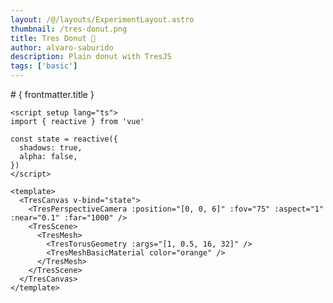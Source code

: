 ```yaml
---
layout: /@/layouts/ExperimentLayout.astro
thumbnail: /tres-donut.png
title: Tres Donut 🍩
author: alvaro-saburido
description: Plain donut with TresJS
tags: ['basic']
---
```



<TresDonut client:only />

<TheInfo>
# { frontmatter.title }

```vue
<script setup lang="ts">
import { reactive } from 'vue'

const state = reactive({
  shadows: true,
  alpha: false,
})
</script>

<template>
  <TresCanvas v-bind="state">
    <TresPerspectiveCamera :position="[0, 0, 6]" :fov="75" :aspect="1" :near="0.1" :far="1000" />
    <TresScene>
      <TresMesh>
        <TresTorusGeometry :args="[1, 0.5, 16, 32]" />
        <TresMeshBasicMaterial color="orange" />
      </TresMesh>
    </TresScene>
  </TresCanvas>
</template>
```

</TheInfo>
